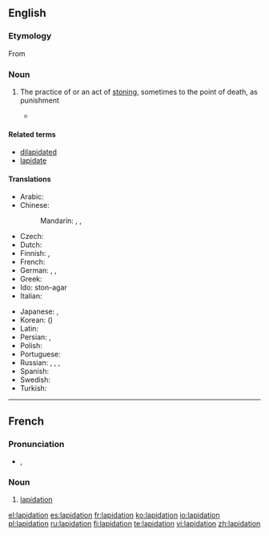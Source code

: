 ==English==

===Etymology===
From {{etyl|la}} {{term|lapis||stone}}

===Noun===
{{en-noun}}

# {{legal}} The practice of or an act of [[stoning]], sometimes to the point of death, as punishment
#* {{quote-news|title=International Women’s Day, another day of repression for women|work=亚州新闻 |date=Mar 6|year=2007|passage=The five women on trial were almost all activists for the full repeal (not just a moratorium) of '''lapidation''', ie stoning, from Iran’s law books.}}

====Related terms====
* [[dilapidated]]
* [[lapidate]]

====Translations====
{{trans-top|act of stoning, sometimes to the point of death}}
* Arabic: {{t-|ar|رجم|m|tr=rajm}}
* Chinese:
*: Mandarin: {{t|cmn|石刑|tr=shíxíng|sc=Hani}}, {{t|cmn|投石刑|tr=tóushíxíng|sc=Hani}}, {{t|cmn|投石|tr=tóushí|sc=Hani}}
* Czech: {{t-|cs|kamenování}}
* Dutch: {{t+|nl|steniging|f}}
* Finnish: {{t-|fi|kivittäminen}}, {{t-|fi|kivitys}}
* French: {{t+|fr|lapidation|f}}
* German: {{t+|de|Steinigung|f}}, {{qualifier|from Arabic}} {{t-|de|Radschm|m}}, {{t-|de|Lapidation|f}}
* Greek: {{t+|el|λιθοβολισμός|m|tr=lithobolismós}}
* Ido: ston-agar
* Italian: {{t+|it|lapidazione|f}}
{{trans-mid}}
* Japanese: {{t-|ja|石打ち|tr=いしうち, ishi-uchi}}, {{t-|ja|石撃ち|tr=いしうち, ishi-uchi}}
* Korean: {{t-|ko|투석형|tr=tuseokhyeong|sc=Hang}} ({{t-|ko|投石刑|sc=Hani}})
* Latin: {{t-|la|lapidatio|f}}
* Persian: {{t+|fa|سنگسار|tr=sangsâr}}, {{t+|fa|رجم|tr=rajm}}
* Polish: {{t-|pl|ukamienowanie|n}}
* Portuguese: {{t-|pt|lapidação|f}}
* Russian: {{t-|ru|побивание камнями|n|tr=pobivánije kamnjámi}}, {{t-|ru|забрасывание камнями|n|tr=zabrásyvanije kamnjámi}}, {{t-|ru|лапидация|f|tr=lapidácija}}, {{qualifier|from Arabic}} {{t-|ru|раджм|m|tr=radžm}}
* Spanish: {{t+|es|lapidación|f}}
* Swedish: {{t+|sv|stening|c}}
* Turkish: {{t+|tr|recm}}
{{trans-bottom}}

----

==French==

===Pronunciation===
* {{IPA|/la.pi.da.sjɔ̃/|lang=fr}}, {{X-SAMPA|/la.pi.da.sjO~/}}

===Noun===
{{fr-noun|f}}

# [[#English|lapidation]]

[[el:lapidation]]
[[es:lapidation]]
[[fr:lapidation]]
[[ko:lapidation]]
[[io:lapidation]]
[[pl:lapidation]]
[[ru:lapidation]]
[[fi:lapidation]]
[[te:lapidation]]
[[vi:lapidation]]
[[zh:lapidation]]